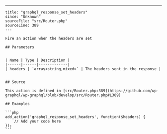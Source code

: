 ---
    title: "graphql_response_set_headers"
    since: "Unknown"
    sourceFile: "src/Router.php"
    sourceLine: 389
    ---
    
    Fire an action when the headers are set
    
    ## Parameters
    
    
    | Name | Type | Description |
    |------|------|-------------|
    | headers | `array<string,mixed>` | The headers sent in the response |
    
    
    ## Source

    This action is defined in [src/Router.php:389](https://github.com/wp-graphql/wp-graphql/blob/develop/src/Router.php#L389)

    ## Examples

    ```php
    add_action('graphql_response_set_headers', function($headers) {
        // Add your code here
    });
    ```
    